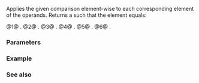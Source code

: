 {{cpp/experimental/simd/title|1=operator==,!=,&lt;,&lt;=,&gt;,&gt;=}}
{{cpp/experimental/simd/simd/navbar}}

{{dcl begin}}
{{dcl|num=1|since=parallelism_ts_2|1=
friend simd_mask operator==( const simd&amp; lhs, const simd&amp; rhs ) noexcept;
}}
{{dcl|num=2|since=parallelism_ts_2|1=
friend simd_mask operator!=( const simd&amp; lhs, const simd&amp; rhs ) noexcept;
}}
{{dcl|num=3|since=parallelism_ts_2|1=
friend simd_mask operator&lt;( const simd&amp; lhs, const simd&amp; rhs ) noexcept;
}}
{{dcl|num=4|since=parallelism_ts_2|1=
friend simd_mask operator&lt;=( const simd&amp; lhs, const simd&amp; rhs ) noexcept;
}}
{{dcl|num=5|since=parallelism_ts_2|1=
friend simd_mask operator&gt;( const simd&amp; lhs, const simd&amp; rhs ) noexcept;
}}
{{dcl|num=6|since=parallelism_ts_2|1=
friend simd_mask operator&gt;=( const simd&amp; lhs, const simd&amp; rhs ) noexcept;
}}
{{dcl end}}

Applies the given comparison element-wise to each corresponding element of the operands.
Returns a {{ltt|cpp/experimental/simd/simd_mask}} such that {{simd_for_all_i}} the {{math|i}}{{sup|th}} element equals:

@1@ {{c|1=lhs[i] == rhs[i]}}.
@2@ {{c|1=lhs[i] != rhs[i]}}.
@3@ {{c|1=lhs[i] &lt;  rhs[i]}}.
@4@ {{c|1=lhs[i] &lt;= rhs[i]}}.
@5@ {{c|1=lhs[i] &gt;  rhs[i]}}.
@6@ {{c|1=lhs[i] &gt;= rhs[i]}}.

===Parameters===
{{par begin}}
{{par|lhs|left operands}}
{{par|rhs|right operands}}
{{par end}}

===Example===
{{example
|code=
#include &lt;cassert&gt;
#include &lt;iostream&gt;
#include &lt;initializer_list&gt;
#include &lt;iterator&gt;

#include &lt;experimental/simd&gt;
namespace stdx = std::experimental;

int main()
{
    using V = stdx::fixed_size_simd&lt;int, 4&gt;;
    using M = stdx::fixed_size_simd_mask&lt;int, 4&gt;;

    auto assert_equivalence = [](M&amp;&amp; x, std::initializer_list&lt;int&gt;&amp;&amp; y)
    {
        for (decltype(M::size()) i{}; i != M::size(); ++i)
            assert(x[i] == std::cbegin(y)[i]);
    };

    V a{2}, b, c{3};
    b[0] = 1, b[1] = 2, b[2] = 3, b[3] = 4;

    // a == {2, 2, 2, 2}
    // b == {1, 2, 3, 4}
    // c == {3, 3, 3, 3}

    assert_equivalence(a == a, {1, 1, 1, 1});
    assert_equivalence(a == b, {0, 1, 0, 0});
    assert_equivalence(b == c, {0, 0, 1, 0});
    assert_equivalence(a == c, {0, 0, 0, 0});

    assert_equivalence(a != a, {0, 0, 0, 0});
    assert_equivalence(a != b, {1, 0, 1, 1});
    assert_equivalence(b != c, {1, 1, 0, 1});
    assert_equivalence(a != c, {1, 1, 1, 1});

    assert_equivalence(a &lt; a, {0, 0, 0, 0});
    assert_equivalence(a &lt; b, {0, 0, 1, 1});
    assert_equivalence(b &lt; c, {1, 1, 0, 0});
    assert_equivalence(a &lt; c, {1, 1, 1, 1});
}
}}

===See also===
{{dsc begin}}
{{dsc inc|cpp/experimental/simd/dsc all_of}}
{{dsc inc|cpp/experimental/simd/dsc popcount}}
{{dsc inc|cpp/experimental/simd/dsc find_first_set}}
{{dsc inc|cpp/experimental/simd/dsc simd_mask}}
{{dsc end}}